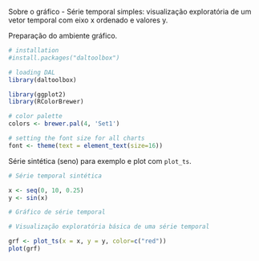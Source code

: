 Sobre o gráfico
- Série temporal simples: visualização exploratória de um vetor temporal com eixo x ordenado e valores y.

Preparação do ambiente gráfico.
```r
# installation 
#install.packages("daltoolbox")

# loading DAL
library(daltoolbox) 
```

```r
library(ggplot2)
library(RColorBrewer)

# color palette
colors <- brewer.pal(4, 'Set1')

# setting the font size for all charts
font <- theme(text = element_text(size=16))
```

Série sintética (seno) para exemplo e plot com `plot_ts`.
```r
# Série temporal sintética

x <- seq(0, 10, 0.25)
y <- sin(x)
```

```r
# Gráfico de série temporal

# Visualização exploratória básica de uma série temporal

grf <- plot_ts(x = x, y = y, color=c("red"))
plot(grf)
```

